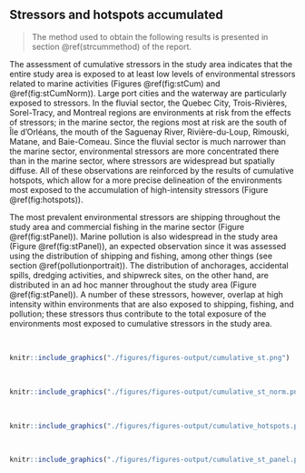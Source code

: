 ## Stressors and hotspots accumulated {#strcumresult}

> The method used to obtain the following results is presented in section \@ref(strcummethod) of the report.

The assessment of cumulative stressors in the study area indicates that the entire study area is exposed to at least low levels of environmental stressors related to marine activities (Figures \@ref(fig:stCum) and \@ref(fig:stCumNorm)). Large port cities and the waterway are particularly exposed to stressors. In the fluvial sector, the Quebec City, Trois-Rivières, Sorel-Tracy, and Montreal regions are environments at risk from the effects of stressors; in the marine sector, the regions most at risk are the south of Île d’Orléans, the mouth of the Saguenay River, Rivière-du-Loup, Rimouski, Matane, and Baie-Comeau. Since the fluvial sector is much narrower than the marine sector, environmental stressors are more concentrated there than in the marine sector, where stressors are widespread but spatially diffuse. All of these observations are reinforced by the results of cumulative hotspots, which allow for a more precise delineation of the environments most exposed to the accumulation of high-intensity stressors (Figure \@ref(fig:hotspots)). 


The most prevalent environmental stressors are shipping throughout the study area and commercial fishing in the marine sector (Figure \@ref(fig:stPanel)). Marine pollution is also widespread in the study area (Figure \@ref(fig:stPanel)), an expected observation since it was assessed using the distribution of shipping and fishing, among other things (see section \@ref(pollutionportrait)). The distribution of anchorages, accidental spills, dredging activities, and shipwreck sites, on the other hand, are distributed in an ad hoc manner throughout the study area (Figure \@ref(fig:stPanel)). A number of these stressors, however, overlap at high intensity within environments that are also exposed to shipping, fishing, and pollution; these stressors thus contribute to the total exposure of the environments most exposed to cumulative stressors in the study area.

<br/>

```r
knitr::include_graphics("./figures/figures-output/cumulative_st.png")
```

<br/>

```r
knitr::include_graphics("./figures/figures-output/cumulative_st_norm.png")
```
<br/>

```r
knitr::include_graphics("./figures/figures-output/cumulative_hotspots.png")
```

<br/>

```r
knitr::include_graphics("./figures/figures-output/cumulative_st_panel.png")
```

<br/>
